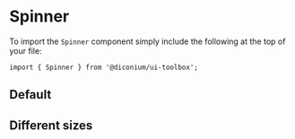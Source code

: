 
<Meta of={SpinnerStories} />

# Spinner

To import the `Spinner` component simply include the following at the top of your file:

```
import { Spinner } from '@diconium/ui-toolbox';
```

## Default

<Canvas of={SpinnerStories.Default} />

## Different sizes

<Canvas of={SpinnerStories.DifferentSizes} />
